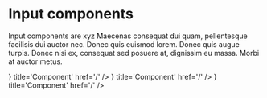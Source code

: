 
# Input components

Input components are xyz Maecenas consequat dui quam, pellentesque facilisis dui auctor nec. Donec quis euismod lorem. Donec quis augue turpis. Donec nisi ex, consequat sed posuere at, dignissim eu massa. Morbi at auctor metus.

<Cards>
  <Card icon={<Package />} title='Component' href='/' />
  <Card icon={<Package />} title='Component' href='/' />
  <Card icon={<Package />} title='Component' href='/' />
</Cards>